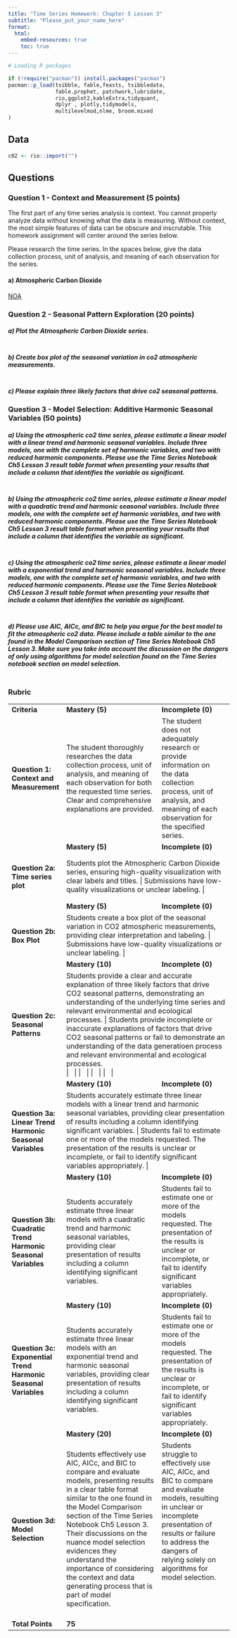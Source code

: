 ---
title: "Time Series Homework: Chapter 5 Lesson 3"
subtitle: "Please_put_your_name_here"
format: 
  html:
    embed-resources: true
    toc: true
---

```{r, echo=FALSE, message=FALSE, warning=FALSE}

# Loading R packages

if (!require("pacman")) install.packages("pacman")
pacman::p_load(tsibble, fable,feasts, tsibbledata,
               fable.prophet, patchwork,lubridate, 
               rio,ggplot2,kableExtra,tidyquant, 
               dplyr , plotly,tidymodels, 
               multilevelmod,nlme, broom.mixed
)
```

## Data

```{r, message=FALSE}

c02 <- rio::import("")

```

## Questions

### Question 1 - Context and Measurement (5 points)

The first part of any time series analysis is context. You cannot properly analyze data without knowing what the data is measuring. Without context, the most simple features of data can be obscure and inscrutable. This homework assignment will center around the series below.

Please research the time series. In the spaces below, give the data collection process, unit of analysis, and meaning of each observation for the series.

#### a) **Atmospheric Carbon Dioxide**

[NOA](https://gml.noaa.gov/ccgg/about/co2_measurements.html)

::: {.callout-note title="Answer" icon="false"}
<!-- Delete this and put your answer here. The three colons mark the end of your answer. -->
:::

### Question 2 - Seasonal Pattern Exploration (20 points)

##### a)  Plot the Atmospheric Carbon Dioxide series.

::: {.callout-note title="Answer" icon="false"}
```{r}



```
:::

##### b)  Create box plot of the seasonal variation in co2 atmospheric measurements.

::: {.callout-note title="Answer" icon="false"}
```{r}



```
:::

##### c)  Please explain three likely factors that drive co2 seasonal patterns.

::: {.callout-note title="Answer" icon="false"}
<!-- Delete this and put your answer here. The three colons mark the end of your answer. -->
:::

### Question 3 - Model Selection: Additive Harmonic Seasonal Variables (50 points)

##### a)  Using the atmospheric co2 time series, please estimate a linear model with a *linear trend* and harmonic seasonal variables. Include three models, one with the complete set of harmonic variables, and two with reduced harmonic components. Please use the Time Series Notebook Ch5 Lesson 3 result table format when presenting your results that include a column that identifies the variable as significant.

::: {.callout-note title="Answer" icon="false"}
```{r}



```
:::

##### b)  Using the atmospheric co2 time series, please estimate a linear model with a *quadratic trend* and harmonic seasonal variables. Include three models, one with the complete set of harmonic variables, and two with reduced harmonic components. Please use the Time Series Notebook Ch5 Lesson 3 result table format when presenting your results that include a column that identifies the variable as significant.

::: {.callout-note title="Answer" icon="false"}
```{r}



```
:::

##### c)  Using the atmospheric co2 time series, please estimate a linear model with a *exponential trend* and harmonic seasonal variables. Include three models, one with the complete set of harmonic variables, and two with reduced harmonic components. Please use the Time Series Notebook Ch5 Lesson 3 result table format when presenting your results that include a column that identifies the variable as significant.

::: {.callout-note title="Answer" icon="false"}
```{r}



```
:::

##### d)  Please use AIC, AICc, and BIC to help you argue for the best model to fit the atmospheric co2 data. Please include a table similar to the one found in the Model Comparison section of Time Series Notebook Ch5 Lesson 3. Make sure you take into account the discussion on the dangers of *only* using algorithms for model selection found on the Time Series notebook section on model selection.

::: {.callout-note title="Answer" icon="false"}
```{r}



```

<!-- Delete this and put your answer here. The three colons mark the end of your answer. -->
:::

### Rubric

+---------------------------------------------------------------------+-----------------------------------------------------------------------------------------------------------------------------------------------------------------------------------------------------------------------------------------------------------------------------------------------------------------------------------------------------------------------------------------------------------------+---------------------------------------------------------------------------------------------------------------------------------------------------------------------------------------------------------------------------------------------+
| **Criteria**                                                        | **Mastery (5)**                                                                                                                                                                                                                                                                                                                                                                                                 | **Incomplete (0)**                                                                                                                                                                                                                          |
+---------------------------------------------------------------------+-----------------------------------------------------------------------------------------------------------------------------------------------------------------------------------------------------------------------------------------------------------------------------------------------------------------------------------------------------------------------------------------------------------------+---------------------------------------------------------------------------------------------------------------------------------------------------------------------------------------------------------------------------------------------+
| #### **Question 1: Context and Measurement**                        | The student thoroughly researches the data collection process, unit of analysis, and meaning of each observation for both the requested time series. Clear and comprehensive explanations are provided.                                                                                                                                                                                                         | The student does not adequately research or provide information on the data collection process, unit of analysis, and meaning of each observation for the specified series.                                                                 |
+---------------------------------------------------------------------+-----------------------------------------------------------------------------------------------------------------------------------------------------------------------------------------------------------------------------------------------------------------------------------------------------------------------------------------------------------------------------------------------------------------+---------------------------------------------------------------------------------------------------------------------------------------------------------------------------------------------------------------------------------------------+
|                                                                     | **Mastery (5)**                                                                                                                                                                                                                                                                                                                                                                                                 | **Incomplete (0)**                                                                                                                                                                                                                          |
+---------------------------------------------------------------------+-----------------------------------------------------------------------------------------------------------------------------------------------------------------------------------------------------------------------------------------------------------------------------------------------------------------------------------------------------------------------------------------------------------------+---------------------------------------------------------------------------------------------------------------------------------------------------------------------------------------------------------------------------------------------+
| #### **Question 2a: Time series plot**                              | Students plot the Atmospheric Carbon Dioxide series, ensuring high-quality visualization with clear labels and titles.	                                                                                                                                                                                                                                                                                          | Submissions have low-quality visualizations or unclear labeling.                                                                                                                                                                            |
+---------------------------------------------------------------------+-----------------------------------------------------------------------------------------------------------------------------------------------------------------------------------------------------------------------------------------------------------------------------------------------------------------------------------------------------------------------------------------------------------------+---------------------------------------------------------------------------------------------------------------------------------------------------------------------------------------------------------------------------------------------+
|                                                                     | **Mastery (5)**                                                                                                                                                                                                                                                                                                                                                                                                 | **Incomplete (0)**                                                                                                                                                                                                                          |
+---------------------------------------------------------------------+-----------------------------------------------------------------------------------------------------------------------------------------------------------------------------------------------------------------------------------------------------------------------------------------------------------------------------------------------------------------------------------------------------------------+---------------------------------------------------------------------------------------------------------------------------------------------------------------------------------------------------------------------------------------------+
| #### **Question 2b: Box Plot**                                      | Students create a box plot of the seasonal variation in CO2 atmospheric measurements, providing clear interpretation and labeling.	                                                                                                                                                                                                                                                                              | Submissions have low-quality visualizations or unclear labeling.                                                                                                                                                                            |
+---------------------------------------------------------------------+-----------------------------------------------------------------------------------------------------------------------------------------------------------------------------------------------------------------------------------------------------------------------------------------------------------------------------------------------------------------------------------------------------------------+---------------------------------------------------------------------------------------------------------------------------------------------------------------------------------------------------------------------------------------------+
|                                                                     | **Mastery (10)**                                                                                                                                                                                                                                                                                                                                                                                                | **Incomplete (0)**                                                                                                                                                                                                                          |
+---------------------------------------------------------------------+-----------------------------------------------------------------------------------------------------------------------------------------------------------------------------------------------------------------------------------------------------------------------------------------------------------------------------------------------------------------------------------------------------------------+---------------------------------------------------------------------------------------------------------------------------------------------------------------------------------------------------------------------------------------------+
| #### **Question 2c: Seasonal Patterns**                             | Students provide a clear and accurate explanation of three likely factors that drive CO2 seasonal patterns, demonstrating an understanding of the underlying time series and relevant environmental and ecological processes.	                                                                                                                                                                                   | Students provide incomplete or inaccurate explanations of factors that drive CO2 seasonal patterns or fail to demonstrate an understanding of the data generatioen process and relevant environmental and ecological processes. \           |
|                                                                     |                                                                                                                                                                                                                                                                                                                                                                                                                 | \                                                                                                                                                                                                                                           |
|                                                                     |                                                                                                                                                                                                                                                                                                                                                                                                                 | \                                                                                                                                                                                                                                           |
|                                                                     |                                                                                                                                                                                                                                                                                                                                                                                                                 | \                                                                                                                                                                                                                                           |
|                                                                     |                                                                                                                                                                                                                                                                                                                                                                                                                 | \                                                                                                                                                                                                                                           |
+---------------------------------------------------------------------+-----------------------------------------------------------------------------------------------------------------------------------------------------------------------------------------------------------------------------------------------------------------------------------------------------------------------------------------------------------------------------------------------------------------+---------------------------------------------------------------------------------------------------------------------------------------------------------------------------------------------------------------------------------------------+
|                                                                     | **Mastery (10)**                                                                                                                                                                                                                                                                                                                                                                                                | **Incomplete (0)**                                                                                                                                                                                                                          |
+---------------------------------------------------------------------+-----------------------------------------------------------------------------------------------------------------------------------------------------------------------------------------------------------------------------------------------------------------------------------------------------------------------------------------------------------------------------------------------------------------+---------------------------------------------------------------------------------------------------------------------------------------------------------------------------------------------------------------------------------------------+
| #### **Question 3a: Linear Trend Harmonic Seasonal Variables**      | Students accurately estimate three linear models with a linear trend and harmonic seasonal variables, providing clear presentation of results including a column identifying significant variables.	                                                                                                                                                                                                             | Students fail to estimate one or more of the models requested. The presentation of the results is unclear or incomplete, or fail to identify significant variables appropriately.                                                           |
+---------------------------------------------------------------------+-----------------------------------------------------------------------------------------------------------------------------------------------------------------------------------------------------------------------------------------------------------------------------------------------------------------------------------------------------------------------------------------------------------------+---------------------------------------------------------------------------------------------------------------------------------------------------------------------------------------------------------------------------------------------+
|                                                                     | **Mastery (10)**                                                                                                                                                                                                                                                                                                                                                                                                | **Incomplete (0)**                                                                                                                                                                                                                          |
+---------------------------------------------------------------------+-----------------------------------------------------------------------------------------------------------------------------------------------------------------------------------------------------------------------------------------------------------------------------------------------------------------------------------------------------------------------------------------------------------------+---------------------------------------------------------------------------------------------------------------------------------------------------------------------------------------------------------------------------------------------+
| #### **Question 3b: Cuadratic Trend Harmonic Seasonal Variables**   | Students accurately estimate three linear models with a cuadratic trend and harmonic seasonal variables, providing clear presentation of results including a column identifying significant variables.                                                                                                                                                                                                          | Students fail to estimate one or more of the models requested. The presentation of the results is unclear or incomplete, or fail to identify significant variables appropriately.                                                           |
+---------------------------------------------------------------------+-----------------------------------------------------------------------------------------------------------------------------------------------------------------------------------------------------------------------------------------------------------------------------------------------------------------------------------------------------------------------------------------------------------------+---------------------------------------------------------------------------------------------------------------------------------------------------------------------------------------------------------------------------------------------+
|                                                                     | **Mastery (10)**                                                                                                                                                                                                                                                                                                                                                                                                | **Incomplete (0)**                                                                                                                                                                                                                          |
+---------------------------------------------------------------------+-----------------------------------------------------------------------------------------------------------------------------------------------------------------------------------------------------------------------------------------------------------------------------------------------------------------------------------------------------------------------------------------------------------------+---------------------------------------------------------------------------------------------------------------------------------------------------------------------------------------------------------------------------------------------+
| #### **Question 3c: Exponential Trend Harmonic Seasonal Variables** | Students accurately estimate three linear models with an exponential trend and harmonic seasonal variables, providing clear presentation of results including a column identifying significant variables.                                                                                                                                                                                                       | Students fail to estimate one or more of the models requested. The presentation of the results is unclear or incomplete, or fail to identify significant variables appropriately.                                                           |
+---------------------------------------------------------------------+-----------------------------------------------------------------------------------------------------------------------------------------------------------------------------------------------------------------------------------------------------------------------------------------------------------------------------------------------------------------------------------------------------------------+---------------------------------------------------------------------------------------------------------------------------------------------------------------------------------------------------------------------------------------------+
|                                                                     | **Mastery (20)**                                                                                                                                                                                                                                                                                                                                                                                                | **Incomplete (0)**                                                                                                                                                                                                                          |
+---------------------------------------------------------------------+-----------------------------------------------------------------------------------------------------------------------------------------------------------------------------------------------------------------------------------------------------------------------------------------------------------------------------------------------------------------------------------------------------------------+---------------------------------------------------------------------------------------------------------------------------------------------------------------------------------------------------------------------------------------------+
| #### **Question 3d: Model Selection**                               | Students effectively use AIC, AICc, and BIC to compare and evaluate models, presenting results in a clear table format similar to the one found in the Model Comparison section of the Time Series Notebook Ch5 Lesson 3. Their discussions on the nuance model selection evidences they understand the importance of considering the context and data generating process that is part of model specification.  | Students struggle to effectively use AIC, AICc, and BIC to compare and evaluate models, resulting in unclear or incomplete presentation of results or failure to address the dangers of relying solely on algorithms for model selection. \ |
|                                                                     |                                                                                                                                                                                                                                                                                                                                                                                                                 | \                                                                                                                                                                                                                                           |
|                                                                     |                                                                                                                                                                                                                                                                                                                                                                                                                 | \                                                                                                                                                                                                                                           |
|                                                                     |                                                                                                                                                                                                                                                                                                                                                                                                                 | \                                                                                                                                                                                                                                           |
|                                                                     |                                                                                                                                                                                                                                                                                                                                                                                                                 | \                                                                                                                                                                                                                                           |
+---------------------------------------------------------------------+-----------------------------------------------------------------------------------------------------------------------------------------------------------------------------------------------------------------------------------------------------------------------------------------------------------------------------------------------------------------------------------------------------------------+---------------------------------------------------------------------------------------------------------------------------------------------------------------------------------------------------------------------------------------------+
| **Total Points**                                                    | **75**                                                                                                                                                                                                                                                                                                                                                                                                          |                                                                                                                                                                                                                                             |
+---------------------------------------------------------------------+-----------------------------------------------------------------------------------------------------------------------------------------------------------------------------------------------------------------------------------------------------------------------------------------------------------------------------------------------------------------------------------------------------------------+---------------------------------------------------------------------------------------------------------------------------------------------------------------------------------------------------------------------------------------------+
